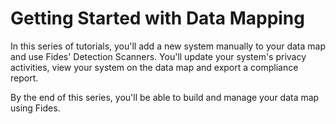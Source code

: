 
# Getting Started with Data Mapping

<TutorialKey duration="15" product="Fides" topic="Data Mapping" video="true" interactive="true"/>

In this series of tutorials, you'll add a new system manually to your data map and use Fides' Detection Scanners. You'll update your system's privacy activities, view your system on the data map and export a compliance report.

By the end of this series, you'll be able to build and manage your data map using Fides.

<KeyTutorialWrap>
  <TutorialFeat title="01 | Data Mapping Fundamentals" link="./data-mapping-fundamentals"   description="Get an overview of the fundamental terms, requirements and concepts of Data Mapping." duration="4" video="true" interactive="true" />
  <TutorialFeat title="02 | Adding Systems Manually" link="./data-mapping-adding-systems-manually"  description="Learn how to add and update systems on your data map manually in the Fides Control." duration="4" video="true" interactive="true" />
  <TutorialFeat title="03 | Automated System Detection" link="./data-mapping-system-detection"  description="Run Fide's detection tools to scan your cloud, single sign-on providers and clusters for systems." duration="8" video="true" interactive="true" />
  <TutorialFeat title="04 | Automated Data Classification" link="./data-mapping-data-classification"  description="Learn how to automatically classify sensitive categories of personal data in your systems." duration="8" video="true" interactive="true" />
  <TutorialFeat title="05 | Data Use & Processing Activities" link="./data-mapping-data-uses"   description="Add and update data uses and data processing activities on your systems for accurate reporting." duration="9" video="true" interactive="true" />
  <TutorialFeat title="06 | Data Map & Inventory Reporting" link="../data-mapping-reporting"   description="Explore the data map, filter your view and export reports to comply with global privacy regulations." duration="9" video="true" interactive="true" />
  <TutorialFeat title="07 | Glossary of Data Mapping" link="../data-mapping-glossary"   description="A complete glossary of common Data Mapping and Fides specific terms."/>
</KeyTutorialWrap>



